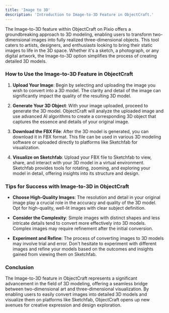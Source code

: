 ```yaml
---
title: 'Image to 3D'
description: 'Introduction to Image-to-3D Feature in ObjectCraft.'
---
```


The Image-to-3D feature within ObjectCraft on Pixio offers a groundbreaking approach to 3D modeling, enabling users to transform two-dimensional images into fully realized three-dimensional objects. This tool caters to artists, designers, and enthusiasts looking to bring their static images to life in the 3D space. Whether it's a sketch, a photograph, or any digital artwork, the Image-to-3D option simplifies the process of creating detailed 3D models.

### **How to Use the Image-to-3D Feature in ObjectCraft**

1.  **Upload Your Image**: Begin by selecting and uploading the image you wish to convert into a 3D model. The clarity and detail of the image can significantly impact the quality of the resulting 3D model.
    
2.  **Generate Your 3D Object**: With your image uploaded, proceed to generate the 3D model. ObjectCraft will analyze the uploaded image and use advanced AI algorithms to create a corresponding 3D object that captures the essence and details of your original image.
    
3.  **Download the FBX File**: After the 3D model is generated, you can download it in FBX format. This file can be used in various 3D modeling software or uploaded directly to platforms like Sketchfab for visualization.
    
4.  **Visualize on Sketchfab**: Upload your FBX file to Sketchfab to view, share, and interact with your 3D model in a virtual environment. Sketchfab provides tools for rotating, zooming, and exploring your model in detail, offering insights into its structure and design.
    

### **Tips for Success with Image-to-3D in ObjectCraft**

*   **Choose High-Quality Images**: The resolution and detail in your original image play a crucial role in the accuracy and quality of the 3D model. Opt for high-quality, well-lit images with clear subject definition.
    
*   **Consider the Complexity**: Simple images with distinct shapes and less intricate details tend to convert more effectively into 3D models. Complex images may require refinement after the initial conversion.
    
*   **Experiment and Refine**: The process of converting images to 3D models may involve trial and error. Don't hesitate to experiment with different images and refine your models based on the outcomes and insights gained from viewing them on Sketchfab.
    

### **Conclusion**

The Image-to-3D feature in ObjectCraft represents a significant advancement in the field of 3D modeling, offering a seamless bridge between two-dimensional art and three-dimensional visualization. By enabling users to easily convert images into detailed 3D models and visualize them on platforms like Sketchfab, ObjectCraft opens up new avenues for creative expression and design exploration.